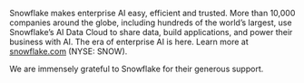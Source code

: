 Snowflake makes enterprise AI easy, efficient and trusted. More than 10,000 companies around the globe, including hundreds of the world’s largest, use Snowflake’s AI Data Cloud to share data, build applications, and power their business with AI. The era of enterprise AI is here. Learn more at [snowflake.com](https://snowflake.com) (NYSE: SNOW).

We are immensely grateful to Snowflake for their generous support.